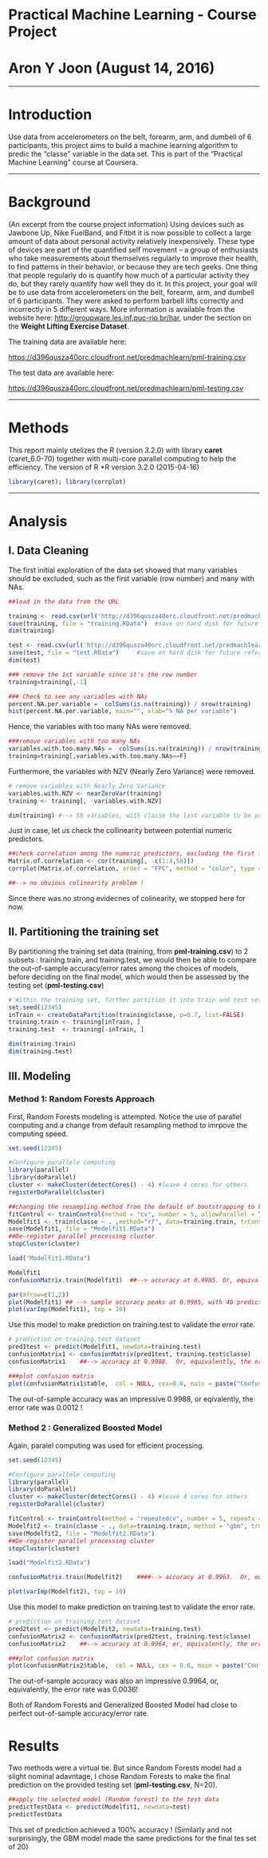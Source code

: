 
Practical Machine Learning - Course Project
==========================================================

Aron Y Joon (August 14, 2016)
==============================

***
# Introduction
Use data from accelerometers on the belt, forearm, arm, and dumbell of 6 participants, this project aims to build a machine learning algorithm to predic the "classe" variable in the data set. This is part of the "Practical Machine Learning" course at Coursera.

***
# Background
(An excerpt from the course project information) Using devices such as Jawbone Up, Nike FuelBand, and Fitbit it is now possible to collect a large amount of data about personal activity relatively inexpensively. These type of devices are part of the quantified self movement – a group of enthusiasts who take measurements about themselves regularly to improve their health, to find patterns in their behavior, or because they are tech geeks. One thing that people regularly do is quantify how much of a particular activity they do, but they rarely quantify how well they do it. In this project, your goal will be to use data from accelerometers on the belt, forearm, arm, and dumbell of 6 participants. They were asked to perform barbell lifts correctly and incorrectly in 5 different ways. More information is available from the website here: [http://groupware.les.inf.puc-rio.br/har](http://groupware.les.inf.puc-rio.br/har), under the section on the **Weight Lifting Exercise Dataset**.

The training data are available here:

[https://d396qusza40orc.cloudfront.net/predmachlearn/pml-training.csv](https://d396qusza40orc.cloudfront.net/predmachlearn/pml-training.csv)

The test data are available here:

[https://d396qusza40orc.cloudfront.net/predmachlearn/pml-testing.csv](https://d396qusza40orc.cloudfront.net/predmachlearn/pml-testing.csv)


***
# Methods
This report mainly utelizes the R (version 3.2.0) with library **caret** (caret_6.0-70) together with multi-core parallel computing to help the efficiency. The version of R 
*R version 3.2.0 (2015-04-16)

```r
library(caret); library(corrplot)

```

***
# Analysis

## I. Data Cleaning
The first initial exploration of the data set showed that many variables should be excluded, such as the first variable (row number) and many with NAs.

```r
##load in the data from the URL

training <- read.csv(url('http://d396qusza40orc.cloudfront.net/predmachlearn/pml-training.csv'), na.strings=c("NA","#DIV/0!",""))
save(training, file = "training.RData")  #save on hard disk for future reference
dim(training)

test <- read.csv(url('http://d396qusza40orc.cloudfront.net/predmachlearn/pml-testing.csv'), na.strings=c("NA","#DIV/0!",""))
save(test, file = "test.RData")		#save on hard disk for future reference
dim(test)

### remove the 1st variable since it's the row number
training=training[,-1]

### Check to see any variables with NAs
percent.NA.per.variable =  colSums(is.na(training)) / nrow(training) 
hist(percent.NA.per.variable, main="", xlab="% NA per variable")		# --> Obvious bimodality, with 60 variables with almost no missing (< 3%), and 100 completely missing
```

Hence, the variables with too many NAs were removed.

```r
###remove variables with too many NAs
variables.with.too.many.NAs =  colSums(is.na(training)) / nrow(training) > 0.9
training=training[,variables.with.too.many.NAs==F]
```
Furthermore, the variables with NZV (Nearly Zero Variance) were removed.

```r
# remove variables with Nearly Zero Variance
variables.with.NZV <- nearZeroVar(training)
training <- training[, -variables.with.NZV]

dim(training) #--> 58 variables, with classe the last variable to be predicted
```

Just in case, let us check the collinearity between potential numeric predictors.

```r
##check correlation among the numeric predictors, excluding the first few identity and time stamp related variables
Matrix.of.correlation <- cor(training[, -c(1:4,58)])
corrplot(Matrix.of.correlation, order = "FPC", method = "color", type = "lower", tl.cex = 0.7, tl.col = rgb(0, 0, 0))

##--> no obvious colinearity problem !
```

Since there was no strong evidecnes of colinearity, we stopped here for now.

## II. Partitioning the training set
By partitioning the training set data (training, from **pml-training.csv**) to 2 subsets : training.train, and training.test, we would then be able to compare the out-of-sample accuracy/error rates among the choices of models, before deciding on the final model, which would then be assessed by the testing set (**pml-testing.csv**) 

```r
# Within the training set, further partition it into train and test sets
set.seed(12345)
inTrain <- createDataPartition(training$classe, p=0.7, list=FALSE)
training.train <- training[inTrain, ]
training.test  <- training[-inTrain, ]

dim(training.train)
dim(training.test)
```
## III. Modeling
### Method 1: Random Forests Approach
First, Random Forests modeling is attempted. Notice the use of parallel computing and a change from default resampling method to imrpove the computing speed.

```r
set.seed(12345)

#Configure parallele computing 
library(parallel)
library(doParallel)
cluster <- makeCluster(detectCores() - 4) #leave 4 cores for others
registerDoParallel(cluster)

##changing the resampling method from the default of bootstrapping to k-fold (k=5) cross-validation
fitControl <- trainControl(method = "cv", number = 5, allowParallel = TRUE, verboseIter=FALSE)
Modelfit1 <- train(classe ~ . ,method="rf", data=training.train, trControl= fitControl )
save(Modelfit1, file = "Modelfit1.RData")
##De-register parallel processing cluster
stopCluster(cluster)

```

```r
load("Modelfit1.RData")
```
```r
Modelfit1
confusionMatrix.train(Modelfit1)  ##--> accuracy at 0.9985. Or, equivalently, the error rate was 0.0015
```
```r
par(mfrow=c(1,2))
plot(Modelfit1) ## --> sample accuracy peaks at 0.9985, with 40 predictors
plot(varImp(Modelfit1), top = 10)
```

Use this model to make prediction on training.test to validate the error rate. 
```r
# prediction on training.test dataset
pred1test <- predict(Modelfit1, newdata=training.test)
confusionMatrix1 <- confusionMatrix(pred1test, training.test$classe)
confusionMatrix1  	##--> accuracy at 0.9988.  Or, equivalently, the error rate was 0.0012. Not very different from that in the traning.train.

###plot confusion matrix
plot(confusionMatrix1$table,  col = NULL, cex=0.6, main = paste("Confusion Matrix (Random Forests) \n Accuracy =", round(confusionMatrix1$overall['Accuracy'], 4)))
```

The out-of-sample accuracy was an impressive 0.9988, or eqivalently, the error rate was 0.0012 !

### Method 2 : Generalized Boosted Model
Again, paralel computing was used for efficient processing.
```r
set.seed(12345)

#Configure parallele computing 
library(parallel)
library(doParallel)
cluster <- makeCluster(detectCores() - 4) #leave 4 cores for others
registerDoParallel(cluster)

fitControl <- trainControl(method = "repeatedcv", number = 5, repeats = 1)
Modelfit2 <- train(classe ~ ., data=training.train, method = "gbm", trControl = fitControl, verbose = FALSE)
save(Modelfit2, file = "Modelfit2.RData")
##De-register parallel processing cluster
stopCluster(cluster)

```
```r
load("Modelfit2.RData")
```
```r
confusionMatrix.train(Modelfit2)    ####--> accuracy at 0.9963.  Or, equivalently, the error rate wais 0.0037
```
```r
plot(varImp(Modelfit2), top = 10)
```

Use this model to make prediction on training.test to validate the error rate.

```r
# prediction on training.test dataset
pred2test <- predict(Modelfit2, newdata=training.test)
confusionMatrix2 <- confusionMatrix(pred2test, training.test$classe)
confusionMatrix2  	##--> accuracy at 0.9964, or, equivalently, the error rate at 0.0036

###plot confusion matrix
plot(confusionMatrix2$table,  col = NULL, cex = 0.6, main = paste("Confusion Matrix (Generalized Boosted Model) \n Accuracy =", round(confusionMatrix2$overall['Accuracy'], 4)))
```

The out-of-sample accuracy was also an impressive 0.9964, or, equivalently, the error rate was 0.0036!

Both of Random Forests and Generalized Boosted Model had close to perfect out-of-sample accuracy/error rate.

# Results
Two methods were a virtual tie. But since Random Forests model had a slight nominal adavntage, I chose Random Forests to make the final prediction on the provided testing set (**pml-testing.csv**, N=20).

```r
##apply the selected model (Random forest) to the test data
predictTestData <- predict(Modelfit1, newdata=test)
predictTestData
```
This set of prediction achieved a 100% accuracy ! 
(Similarly and not surprisingly, the GBM model made the same predictions for the final tes set of 20)



